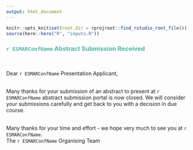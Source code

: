 ```yaml
---
output: html_document
---
```

``` r
knitr::opts_knit$set(root.dir = rprojroot::find_rstudio_root_file())
source(here::here("R", "inputs.R"))
```
### <span style="color: #4fb4a8;">`r ESMARConfName` Abstract Submission Received</span>  
<br>

Dear `r ESMARConfName` Presentation Applicant,  
<br>

Many thanks for your submission of an abstract to present at `r ESMARConfName` abstract submission portal is now closed. We will consider your submissions carefully and get back to you with a decision in due course.  
<br>

Many thanks for your time and effort - we hope very much to see you at `r ESMARConfName`.  
The `r ESMARConfName` Organising Team